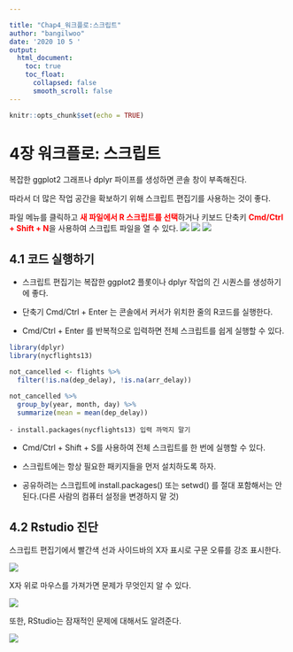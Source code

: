 ```yaml
---

title: "Chap4_워크플로:스크립트"
author: "bangilwoo"
date: '2020 10 5 '
output:
  html_document:
    toc: true
    toc_float:
      collapsed: false
      smooth_scroll: false
---
```


```r
knitr::opts_chunk$set(echo = TRUE)
```

# **4장 워크플로: 스크립트**

복잡한 ggplot2 그래프나 dplyr 파이프를 생성하면 콘솔 창이 부족해진다.  
  
따라서 더 많은 작업 공간을 확보하기 위해 스크립트 편집기를 사용하는 것이 좋다.  
  
파일 메뉴를 클릭하고 **<span style="color: red;">새 파일에서 R 스크립트를 선택</span>**하거나 키보드 단축키 **<span style="color: red;">Cmd/Ctrl + Shift + N</span>**을 사용하여 스크립트 파일을 열 수 있다.
![](image./Insert_Script1.png)
![](image./Insert_Script2.png)
![](image./rstudio-editor.png)

## 4.1 코드 실행하기

- 스크립트 편집기는 복잡한 ggplot2 플롯이나 dplyr 작업의 긴 시퀀스를 생성하기에 좋다.

- 단축기 Cmd/Ctrl + Enter 는 콘솔에서 커서가 위치한 줄의 R코드를 실행한다.
  
- Cmd/Ctrl + Enter 를 반복적으로 입력하면 전체 스크립트를 쉽게 실행할 수 있다.

```r
library(dplyr)
library(nycflights13)

not_cancelled <- flights %>%
  filter(!is.na(dep_delay), !is.na(arr_delay))

not_cancelled %>%
  group_by(year, month, day) %>%
  summarize(mean = mean(dep_delay))
```

    - install.packages(nycflights13) 입력 까먹지 말기

- Cmd/Ctrl + Shift + S를 사용하여 전체 스크립트를 한 번에 실행할 수 있다.

- 스크립트에는 항상 필요한 패키지들을 먼저 설치하도록 하자.

- 공유하려는 스크립트에 install.packages() 또는 setwd() 를 절대 포함해서는 안 된다.(다른 사람의 컴퓨터 설정을 변경하지 말 것)

## 4.2 Rstudio 진단
스크립트 편집기에서 빨간색 선과 사이드바의 X자 표시로 구문 오류를 강조 표시한다.

![](image./rstudio-diagnostic.png)

X자 위로 마우스를 가져가면 문제가 무엇인지 알 수 있다.

![](image./rstudio-diagnostic-tip.png)

또한, RStudio는 잠재적인 문제에 대해서도 알려준다.

![](image./rstudio-diagnostic-warn.png)
